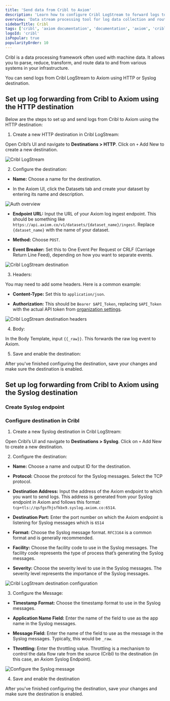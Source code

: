 ```yaml
---
title: 'Send data from Cribl to Axiom'
description: 'Learn how to configure Cribl LogStream to forward logs to Axiom using both HTTP and Syslog destinations.'
overview: 'Data stream processing tool for log data collection and routing'
sidebarTitle: Cribl
tags: ['cribl', 'axiom documentation', 'documentation', 'axiom', 'cribl logstream', 'log forwarding', 'http destination', 'syslog destination', 'log integration']
logoId: 'cribl'
isPopular: true
popularityOrder: 10
---
```


Cribl is a data processing framework often used with machine data. It allows you to parse, reduce, transform, and route data to and from various systems in your infrastructure.

You can send logs from Cribl LogStream to Axiom using HTTP or Syslog destination.

## Set up log forwarding from Cribl to Axiom using the HTTP destination

Below are the steps to set up and send logs from Cribl to Axiom using the HTTP destination:

1. Create a new HTTP destination in Cribl LogStream:

Open Cribl’s UI and navigate to **Destinations > HTTP**. Click on `+` Add New to create a new destination.

<Frame caption="Cribl LogStream">
  <img src="/doc-assets/shots/new-destination-cribl1.png" alt="Cribl LogStream" />
</Frame>

2. Configure the destination:

- **Name:** Choose a name for the destination.

- In the Axiom UI, click the Datasets tab and create your dataset by entering its name and description.

<Frame caption="Auth overview">
  <img src="/doc-assets/shots/datasets-cribl.png" alt="Auth overview" />
</Frame>

- **Endpoint URL:** Input the URL of your Axiom log ingest endpoint. This should be something like `https://api.axiom.co/v1/datasets/{dataset_name}/ingest`. Replace `{dataset_name}` with the name of your dataset.

- **Method:** Choose `POST`.

- **Event Breaker:** Set this to One Event Per Request or CRLF (Carriage Return Line Feed), depending on how you want to separate events.

<Frame caption="Cribl LogStream destination">
  <img src="/doc-assets/shots/input-endpointurl-cribl-axiom.png" alt="Cribl LogStream destination" />
</Frame>

3. Headers:

You may need to add some headers. Here is a common example:

- **Content-Type:** Set this to `application/json`.

- **Authorization:** This should be `Bearer $API_Token`, replacing `$API_Token` with the actual API token from [organization settings](/reference/tokens).

<Frame caption="Cribl LogStream destination headers">
  <img src="/doc-assets/shots/header-http-cribl-axiom.png" alt="Cribl LogStream destination headers" />
</Frame>

4. Body:

In the Body Template, input `{{_raw}}`. This forwards the raw log event to Axiom.

5. Save and enable the destination:

After you've finished configuring the destination, save your changes and make sure the destination is enabled.

## Set up log forwarding from Cribl to Axiom using the Syslog destination

### Create Syslog endpoint


<SetUpEndpoint endpointName="Syslog" />

### Configure destination in Cribl

1. Create a new Syslog destination in Cribl LogStream:

Open Cribl’s UI and navigate to **Destinations > Syslog**. Click on `+` Add New to create a new destination.

2. Configure the destination:

- **Name:** Choose a name and output ID for the destination.

- **Protocol:** Choose the protocol for the Syslog messages. Select the TCP protocol.

- **Destination Address:** Input the address of the Axiom endpoint to which you want to send logs. This address is generated from your Syslog endpoint in Axiom and follows this format: `tcp+tls://qsfgsfhjsfkbx9.syslog.axiom.co:6514`.

- **Destination Port:** Enter the port number on which the Axiom endpoint is listening for Syslog messages which is `6514`

- **Format:** Choose the Syslog message format. `RFC3164` is a common format and is generally recommended.

- **Facility:** Choose the facility code to use in the Syslog messages. The facility code represents the type of process that’s generating the Syslog messages.

- **Severity:** Choose the severity level to use in the Syslog messages. The severity level represents the importance of the Syslog messages.

<Frame caption="Cribl LogStream destination configuration">
  <img src="/doc-assets/shots/cribl-output-syslog-1.png" alt="Cribl LogStream destination configuration" />
</Frame>

3. Configure the Message:

- **Timestamp Format:** Choose the timestamp format to use in the Syslog messages.

- **Application Name Field:** Enter the name of the field to use as the app name in the Syslog messages.

- **Message Field:** Enter the name of the field to use as the message in the Syslog messages. Typically, this would be `_raw`.

- **Throttling:** Enter the throttling value. Throttling is a mechanism to control the data flow rate from the source (Cribl) to the destination (in this case, an Axiom Syslog Endpoint).

<Frame caption="Configure the Syslog message">
  <img src="/doc-assets/shots/cribl-syslog-message.png" alt="Configure the Syslog message" />
</Frame>

4. Save and enable the destination

After you've finished configuring the destination, save your changes and make sure the destination is enabled.
